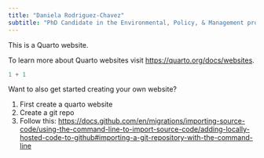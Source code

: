```yaml
---
title: "Daniela Rodriguez-Chavez"
subtitle: "PhD Candidate in the Environmental, Policy, & Management program at UC Berkeley"
---
```


This is a Quarto website.

To learn more about Quarto websites visit <https://quarto.org/docs/websites>.

```r
1 + 1 
```

Want to also get started creating your own website?

1.  First create a quarto website
2.  Create a git repo
3.  Follow this: <https://docs.github.com/en/migrations/importing-source-code/using-the-command-line-to-import-source-code/adding-locally-hosted-code-to-github#importing-a-git-repository-with-the-command-line>
